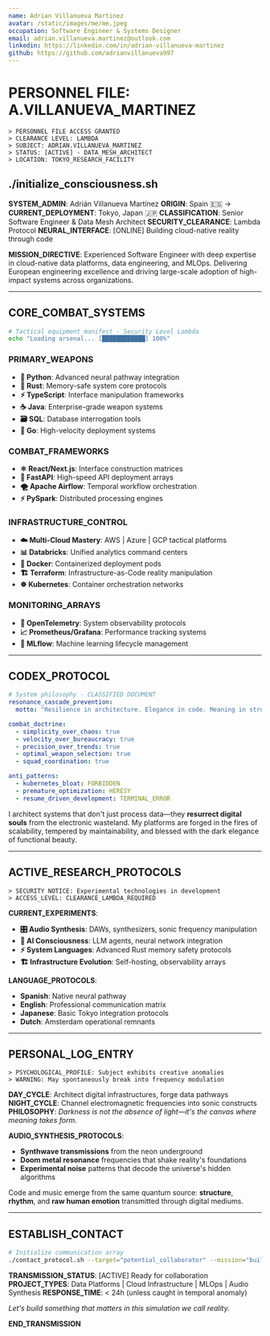 ```yaml
---
name: Adrian Villanueva Martinez
avatar: /static/images/me/me.jpeg
occupation: Software Engineer & Systems Designer
email: adrian.villanueva.martinez@outlook.com
linkedin: https://linkedin.com/in/adrian-villanueva-martinez
github: https://github.com/adrianvillanueva997
---
```


# PERSONNEL FILE: A.VILLANUEVA_MARTINEZ

```console
> PERSONNEL FILE ACCESS GRANTED
> CLEARANCE LEVEL: LAMBDA
> SUBJECT: ADRIAN.VILLANUEVA_MARTINEZ
> STATUS: [ACTIVE] - DATA_MESH_ARCHITECT
> LOCATION: TOKYO_RESEARCH_FACILITY
```

## ./initialize_consciousness.sh

**SYSTEM_ADMIN**: Adrián Villanueva Martínez
**ORIGIN**: Spain 🇪🇸 → **CURRENT_DEPLOYMENT**: Tokyo, Japan 🇯🇵
**CLASSIFICATION**: Senior Software Engineer & Data Mesh Architect
**SECURITY_CLEARANCE**: Lambda Protocol
**NEURAL_INTERFACE**: [ONLINE] Building cloud-native reality through code

**MISSION_DIRECTIVE**: Experienced Software Engineer with deep expertise in cloud-native data platforms, data engineering, and MLOps. Delivering European engineering excellence and driving large-scale adoption of high-impact systems across organizations.

---

## CORE_COMBAT_SYSTEMS

```bash
# Tactical equipment manifest - Security Level Lambda
echo "Loading arsenal... [████████████] 100%"
```

### PRIMARY_WEAPONS

- **🐍 Python**: Advanced neural pathway integration
- **🦀 Rust**: Memory-safe system core protocols
- **⚡ TypeScript**: Interface manipulation frameworks
- **☕ Java**: Enterprise-grade weapon systems
- **🗃️ SQL**: Database interrogation tools
- **🐹 Go**: High-velocity deployment systems

### COMBAT_FRAMEWORKS

- **⚛️ React/Next.js**: Interface construction matrices
- **🚀 FastAPI**: High-speed API deployment arrays
- **🌪️ Apache Airflow**: Temporal workflow orchestration
- **⚡ PySpark**: Distributed processing engines

### INFRASTRUCTURE_CONTROL

- **☁️ Multi-Cloud Mastery**: AWS | Azure | GCP tactical platforms
- **📊 Databricks**: Unified analytics command centers
- **🐳 Docker**: Containerized deployment pods
- **🏗️ Terraform**: Infrastructure-as-Code reality manipulation
- **☸️ Kubernetes**: Container orchestration networks

### MONITORING_ARRAYS

- **🔭 OpenTelemetry**: System observability protocols
- **📈 Prometheus/Grafana**: Performance tracking systems
- **🔄 MLflow**: Machine learning lifecycle management

---

## CODEX_PROTOCOL

```yaml
# System philosophy - CLASSIFIED DOCUMENT
resonance_cascade_prevention:
  motto: "Resilience in architecture. Elegance in code. Meaning in structure."

combat_doctrine:
  - simplicity_over_chaos: true
  - velocity_over_bureaucracy: true
  - precision_over_trends: true
  - optimal_weapon_selection: true
  - squad_coordination: true

anti_patterns:
  - kubernetes_bloat: FORBIDDEN
  - premature_optimization: HERESY
  - resume_driven_development: TERMINAL_ERROR
```

I architect systems that don't just process data—they **resurrect digital souls** from the electronic wasteland. My platforms are forged in the fires of scalability, tempered by maintainability, and blessed with the dark elegance of functional beauty.

---

## ACTIVE_RESEARCH_PROTOCOLS

```console
> SECURITY NOTICE: Experimental technologies in development
> ACCESS_LEVEL: CLEARANCE_LAMBDA_REQUIRED
```

**CURRENT_EXPERIMENTS**:

- **🎛️ Audio Synthesis**: DAWs, synthesizers, sonic frequency manipulation
- **🧠 AI Consciousness**: LLM agents, neural network integration
- **⚡ System Languages**: Advanced Rust memory safety protocols
- **🏗️ Infrastructure Evolution**: Self-hosting, observability arrays

**LANGUAGE_PROTOCOLS**:

- **Spanish**: Native neural pathway
- **English**: Professional communication matrix
- **Japanese**: Basic Tokyo integration protocols
- **Dutch**: Amsterdam operational remnants

---

## PERSONAL_LOG_ENTRY

```console
> PSYCHOLOGICAL_PROFILE: Subject exhibits creative anomalies
> WARNING: May spontaneously break into frequency modulation
```

**DAY_CYCLE**: Architect digital infrastructures, forge data pathways
**NIGHT_CYCLE**: Channel electromagnetic frequencies into sonic constructs
**PHILOSOPHY**: *Darkness is not the absence of light—it's the canvas where meaning takes form.*

**AUDIO_SYNTHESIS_PROTOCOLS**:

- **Synthwave transmissions** from the neon underground
- **Doom metal resonance** frequencies that shake reality's foundations
- **Experimental noise** patterns that decode the universe's hidden algorithms

Code and music emerge from the same quantum source: **structure**, **rhythm**, and **raw human emotion** transmitted through digital mediums.

---

## ESTABLISH_CONTACT

```bash
# Initialize communication array
./contact_protocol.sh --target="potential_collaborator" --mission="build_reality"
```

**TRANSMISSION_STATUS**: [ACTIVE] Ready for collaboration
**PROJECT_TYPES**: Data Platforms | Cloud Infrastructure | MLOps | Audio Synthesis
**RESPONSE_TIME**: < 24h (unless caught in temporal anomaly)

*Let's build something that matters in this simulation we call reality.*

**END_TRANSMISSION**
